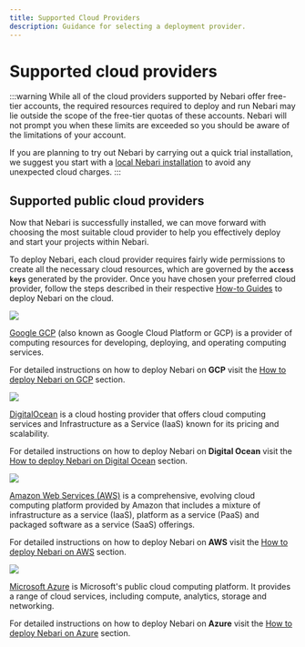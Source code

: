 ```yaml
---
title: Supported Cloud Providers
description: Guidance for selecting a deployment provider.
---
```


# Supported cloud providers

:::warning
While all of the cloud providers supported by Nebari offer free-tier accounts, the required resources required to deploy and run Nebari may lie outside the scope of the free-tier quotas of these accounts.
Nebari will not prompt you when these limits are exceeded so you should be aware of the limitations of your account.

If you are planning to try out Nebari by carrying out a quick trial installation, we suggest you start with a [local Nebari installation][nebari-local] to avoid any unexpected cloud charges.
:::

## Supported public cloud providers

Now that Nebari is successfully installed, we can move forward with choosing the most suitable cloud provider to help you effectively deploy and start your projects within Nebari.

<!-- TODO: add link to how-to -->

To deploy Nebari, each cloud provider requires fairly wide permissions to create all the necessary cloud resources, which are governed by the **`access keys`** generated by the provider.
Once you have chosen your preferred cloud provider, follow the steps described in their respective [How-to Guides][nebari-how-tos] to deploy Nebari on the cloud.


<Tabs>
  <TabItem value="gcp" label="Google GCP" default>

<div class="text--center">
  <img src="/img/getting-started/started-google-cloud-logo.png" width={420} />
</div>

[Google GCP](https://docs.qhub.dev/en/latest/source/installation/setup.html#google-cloud-platform) (also known as Google Cloud Platform or GCP) is a provider of computing resources for developing, deploying, and operating computing services.

For detailed instructions on how to deploy Nebari on **GCP** visit the [How to deploy Nebari on GCP][nebari-gcp] section.

</TabItem>
<TabItem value="do" label="Digital Ocean">

<div class="text--center">
  <img src="/img/getting-started/started-digital-ocean-logo.png" width={420} />
</div>

[DigitalOcean](https://docs.qhub.dev/en/latest/source/installation/setup.html#digital-ocean) is a cloud hosting provider that offers cloud computing services and Infrastructure as a Service (IaaS) known for its pricing and scalability.

For detailed instructions on how to deploy Nebari on **Digital Ocean** visit the [How to deploy Nebari on Digital Ocean][nebari-do] section.

</TabItem>
<TabItem value="aws" label="Amazon AWS">

<div class="text--center">
  <img src="/img/getting-started/started-amazon-web-services-logo.png" width={420} />
</div>

[Amazon Web Services (AWS)](https://docs.qhub.dev/en/latest/source/installation/setup.html#amazon-web-services-aws) is a comprehensive, evolving cloud computing platform provided by Amazon that includes a mixture of infrastructure as a service (IaaS), platform as a service (PaaS) and packaged software as a service (SaaS) offerings.

For detailed instructions on how to deploy Nebari on **AWS** visit the [How to deploy Nebari on AWS][nebari-aws] section.

</TabItem>
<TabItem value="azure" label="Azure">

<div class="text--center">
  <img src="/img/getting-started/started-azure-logo.png" width={420}/>
</div>

[Microsoft Azure](https://docs.qhub.dev/en/latest/source/installation/setup.html#microsoft-azure) is Microsoft's public cloud computing platform. It provides a range of cloud services, including compute, analytics, storage and networking.

For detailed instructions on how to deploy Nebari on **Azure** visit the [How to deploy Nebari on Azure][nebari-azure] section.

</TabItem>
</Tabs>

<!-- Internal links -->

[nebari-aws]: /how-tos/nebari-aws.md
[nebari-azure]: /how-tos/nebari-azure.md
[nebari-do]: /how-tos/nebari-do.md
[nebari-gcp]: /how-tos/nebari-gcp.md
[nebari-hpc]: /how-tos/nebari-hpc.md
[nebari-local]: /how-tos/nebari-local.md
[nebari-how-tos]: /how-tos
